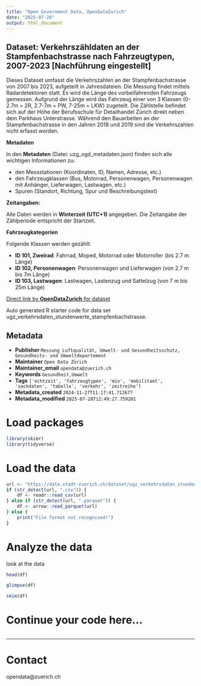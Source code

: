 ```yaml
---
title: "Open Government Data, OpenDataZurich"
date: "2025-07-28"
output: html_document
---
```


## Dataset: Verkehrszähldaten an der Stampfenbachstrasse nach Fahrzeugtypen, 2007-2023 [Nachführung eingestellt]


Dieses Dataset umfasst die Verkehrszahlen an der Stampfenbachstrasse von 2007 bis 2023, aufgeteilt in Jahresdateien. Die Messung findet mittels Radardetektoren statt. Es wird die Länge des vorbeifahrenden Fahrzeugs gemessen. Aufgrund der Länge wird das Fahrzeug einer von 3 Klassen (0-2.7m = 2R, 2.7-7m = PW, 7-25m = LKW) zugeteilt. Die Zählstelle befindet sich auf der Höhe der Berufsschule für Detailhandel Zürich direkt neben dem Parkhaus Unterstrasse. 
Während den Bauarbeiten an der Stampfenbachstrasse in den Jahren 2018 und 2019 sind die Verkehrszahlen nicht erfasst worden.


**Metadaten**


In den **Metadaten** (Datei: uzg_ogd_metadaten.json) finden sich alle wichtigen Informationen zu:

- den Messstationen (Koordinaten, ID, Namen, Adresse, etc.)
- den Fahrzeugklassen (Bus, Motorrad, Personenwagen, Personenwagen mit Anhänger, Lieferwagen, Lastwagen, etc.)
- Spuren (Standort, Richtung, Spur und Beschreibungstext)



[]()

**Zeitangaben:**


Alle Daten werden in **Winterzeit (UTC+1)** angegeben. Die Zeitangabe der Zählperiode entspricht der Startzeit.



[]()

**Fahrzeugkategorien**


Folgende Klassen werden gezählt:

- **ID 101, Zweirad**:
  Fahrrad, Moped, Motorrad oder Motorroller (bis 2.7 m Länge)
- **ID 102, Personenwagen**:
  Personenwagen und Lieferwagen (von 2.7 m bis 7m Länge)
- **ID 103, Lastwagen**: 
  Lastwagen, Lastenzug und Sattelzug (von 7 m bis 25m Länge)


[]()



[Direct link by **OpenDataZurich** for dataset](https://data.stadt-zuerich.ch/dataset/ugz_verkehrsdaten_stundenwerte_stampfenbachstrasse)

Auto generated R starter code for data set ugz_verkehrsdaten_stundenwerte_stampfenbachstrasse.

## Metadata

- **Publisher** `Messung Luftqualität, Umwelt- und Gesundheitsschutz, Gesundheits- und Umweltdepartement`
- **Maintainer** `Open Data Zürich`
- **Maintainer_email** `opendata@zuerich.ch`
- **Keywords** `Ge­sund­heit,Umwelt`
- **Tags** `['echtzeit', 'fahrzeugtypen', 'miv', 'mobilitaet', 'sachdaten', 'tabelle', 'verkehr', 'zeitreihe']`
- **Metadata_created** `2024-11-27T11:17:41.712677`
- **Metadata_modified** `2025-07-28T12:49:27.759201`


# Load packages

```r
library(skimr)
library(tidyverse)
```

# Load the data

```r
url <- "https://data.stadt-zuerich.ch/dataset/ugz_verkehrsdaten_stundenwerte_stampfenbachstrasse/download/ugz_ogd_traffic_h1_2021.csv"
if (str_detect(url, ".csv")) {
    df <- readr::read_csv(url)
} else if (str_detect(url, ".parquet")) {
    df <- arrow::read_parquet(url)
} else {
    print("File format not recognised!")
}
```

# Analyze the data

look at the data
```r
head(df)
```

```r
glimpse(df)
```

```r
skim(df)
```

# Continue your code here...

```r

```

------------------------------------------------------------------------

# Contact

opendata@zuerich.ch
